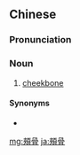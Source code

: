 {{also|颊骨}}
==Chinese==
{{zh-forms|s=颊骨}}

===Pronunciation===
{{zh-pron
|m=jiágǔ
|c=haap3 gwat1
|cat=n
}}

===Noun===
{{zh-noun}}

# [[cheekbone]]

====Synonyms====
* {{zh-l|顴骨}}

{{zh-cat|Anatomy}}

[[mg:頰骨]]
[[ja:頰骨]]